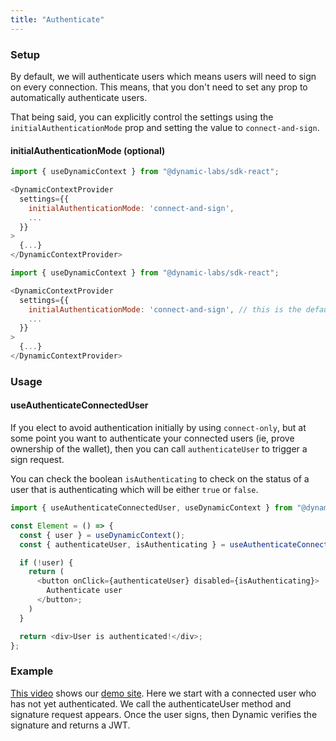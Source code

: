 ```yaml
---
title: "Authenticate"
---
```


### Setup

By default, we will authenticate users which means users will need to sign on
every connection. This means, that you don't need to set any prop to
automatically authenticate users.

That being said, you can explicitly control the settings using the
`initialAuthenticationMode` prop and setting the value to `connect-and-sign`.

#### initialAuthenticationMode (optional)

<CodeGroup>

```js Connect only
import { useDynamicContext } from "@dynamic-labs/sdk-react";

<DynamicContextProvider
  settings={{
    initialAuthenticationMode: 'connect-and-sign',
    ...
  }}
>
  {...}
</DynamicContextProvider>
```

```js Connect and Sign
import { useDynamicContext } from "@dynamic-labs/sdk-react";

<DynamicContextProvider
  settings={{
    initialAuthenticationMode: 'connect-and-sign', // this is the default option
    ...
  }}
>
  {...}
</DynamicContextProvider>
```

</CodeGroup>

### Usage

#### useAuthenticateConnectedUser

If you elect to avoid authentication initially by using `connect-only`, but at
some point you want to authenticate your connected users (ie, prove ownership of
the wallet), then you can call `authenticateUser` to trigger a sign request.

You can check the boolean `isAuthenticating` to check on the status of a user
that is authenticating which will be either `true` or `false`.

```ts TypeScript
import { useAuthenticateConnectedUser, useDynamicContext } from "@dynamic-labs/sdk-react";

const Element = () => {
  const { user } = useDynamicContext();
  const { authenticateUser, isAuthenticating } = useAuthenticateConnectedUser();

  if (!user) {
    return (
      <button onClick={authenticateUser} disabled={isAuthenticating}>
        Authenticate user
      </button>;
    )
  }

  return <div>User is authenticated!</div>;
};
```

### Example

[This video](https://dynamic-labs.github.io/readme-embeds/videos/connect_authenticate.mov)
shows our [demo site](demo.dynamic.xyz). Here we start with a connected user who
has not yet authenticated. We call the authenticateUser method and signature
request appears. Once the user signs, then Dynamic verifies the signature and
returns a JWT.
